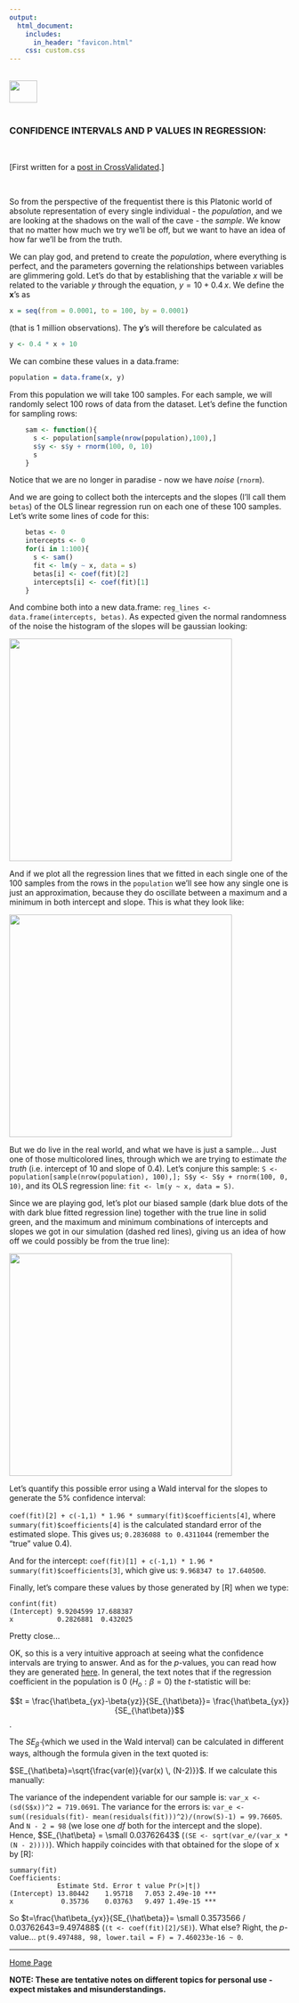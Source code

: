 ```yaml
---
output: 
  html_document:
    includes:
      in_header: "favicon.html" 
    css: custom.css
---
```


<br>
<a href="http://rinterested.github.io/statistics/index.html">
<img HEIGHT="40" WIDTH="50" src="https://cloud.githubusercontent.com/assets/9312897/10556783/a27a26fa-745c-11e5-9b1a-2d5bd737387a.PNG"></a>
<br><br>


### CONFIDENCE INTERVALS AND P VALUES IN REGRESSION:
<br>

[First written for a [post in CrossValidated](http://stats.stackexchange.com/a/175629/67822).]

<br>

So from the perspective of the frequentist there is this Platonic world of absolute representation of every single individual - the *population*, and we are looking at the shadows on the wall of the cave - the *sample*. We know that no matter how much we try we'll be off, but we want to have an idea of how far we'll be from the truth.

We can play god, and pretend to create the *population*, where everything is perfect, and the parameters governing the relationships between variables are glimmering gold. Let's do that by establishing that the variable $x$ will be related to the variable $y$  through the equation, $y = 10 + 0.4\,x$. We define the **x**'s as 

```r
x = seq(from = 0.0001, to = 100, by = 0.0001)
```

(that is $1$ million observations). The **y**'s will therefore be calculated as 

```r
y <- 0.4 * x + 10
```

We can combine these values in a data.frame: 

```r
population = data.frame(x, y)
```

From this population we will take $100$ samples. For each sample, we will randomly select $100$ rows of data from the dataset. Let's define the function for sampling rows:

```r
    sam <- function(){
      s <- population[sample(nrow(population),100),] 
      s$y <- s$y + rnorm(100, 0, 10)
      s
    }
```

Notice that we are no longer in paradise - now we have *noise* (`rnorm`).

And we are going to collect both the intercepts and the slopes (I'll call them `betas`) of the OLS linear regression run on each one of these $100$ samples. Let's write some lines of code for this:

```r
    betas <- 0
    intercepts <- 0
    for(i in 1:100){
      s <- sam()
      fit <- lm(y ~ x, data = s)
      betas[i] <- coef(fit)[2]
      intercepts[i] <- coef(fit)[1]
    }
```

And combine both into a new data.frame: `reg_lines <- data.frame(intercepts, betas)`. As expected given the normal randomness of the noise the histogram of the slopes will be gaussian looking:

 <img src="https://cloud.githubusercontent.com/assets/9312897/10548086/757e8de0-7406-11e5-84d1-de0b73f981c6.png" width="400" height="400">

And if we plot all the regression lines that we fitted in each single one of the $100$ samples from the rows in the `population` we'll see how any single one is just an approximation, because they do oscillate between a maximum and a minimum in both intercept and slope. This is what they look like:

 <img src="https://cloud.githubusercontent.com/assets/9312897/10548079/6afc137e-7406-11e5-8f80-fe2d727a6c8a.png" width="400" height="400">

But we do live in the real world, and what we have is just a sample... Just one of those multicolored lines, through which we are trying to estimate *the truth* (i.e. intercept of $10$ and slope of $0.4$). Let's conjure this sample: `S <- population[sample(nrow(population), 100),]; S$y <- S$y + rnorm(100, 0, 10)`, and its OLS regression line: `fit <- lm(y ~ x, data = S)`.

Since we are playing god, let's plot our biased sample (dark blue dots of the with dark blue fitted regression line) together with the true line in solid green, and the maximum and minimum combinations of intercepts and slopes we got in our simulation (dashed red lines), giving us an idea of how off we could possibly be from the true line):

 <img src="https://cloud.githubusercontent.com/assets/9312897/10548092/809ad1ca-7406-11e5-89ac-6e923e78e759.png" width="400" height="400">

Let's quantify this possible error using a Wald interval for the slopes to generate the 5% confidence interval:

`coef(fit)[2] + c(-1,1) * 1.96 * summary(fit)$coefficients[4]`, where `summary(fit)$coefficients[4]` is the calculated standard error of the estimated slope. This gives us; `0.2836088 to 0.4311044` (remember the "true" value $0.4$).

And for the intercept: `coef(fit)[1] + c(-1,1) * 1.96 * summary(fit)$coefficients[3]`, which give us: `9.968347 to 17.640500`. 

Finally, let's compare these values by those generated by [R] when we type: 

    confint(fit)
    (Intercept) 9.9204599 17.688387
    x           0.2826881  0.432025

Pretty close...

OK, so this is a very intuitive approach at seeing what the confidence intervals are trying to answer. And as for the $p$-values, you can read how they are generated [here][2]. In general, the text notes that if the regression coefficient in the population is $0$ ($H_o: \beta = 0$) the $t$-statistic will be:

$$t = \frac{\hat\beta_{yx}-\beta{yz}}{SE_{\hat\beta}}= \frac{\hat\beta_{yx}}{SE_{\hat\beta}}$$.

The $SE_{\hat\beta}$ (which we used in the Wald interval) can be calculated in different ways, although the formula given in the text quoted is:

$SE_{\hat\beta}=\sqrt{\frac{var(e)}{var(x) \, (N-2)}}$. If we calculate this manually:

The variance of the independent variable for our sample is: `var_x <- (sd(S$x))^2 = 719.0691`. The variance for the errors is: `var_e <- sum((residuals(fit)- mean(residuals(fit)))^2)/(nrow(S)-1) = 99.76605`. And `N - 2 = 98` (we lose one $df$ both for the intercept and the slope). Hence, $SE_{\hat\beta} = \small 0.03762643$ (`(SE <- sqrt(var_e/(var_x * (N - 2))))`). Which happily coincides with that obtained for the slope of x by [R]:

    summary(fit)
    Coefficients:
                Estimate Std. Error t value Pr(>|t|)    
    (Intercept) 13.80442    1.95718   7.053 2.49e-10 ***
    x            0.35736    0.03763   9.497 1.49e-15 ***

So $t=\frac{\hat\beta_{yx}}{SE_{\hat\beta}}= \small 0.3573566 / 0.03762643=9.497488$ (`(t <- coef(fit)[2]/SE)`). What else? Right, the $p$-value... `pt(9.497488, 98, lower.tail = F) = 7.460233e-16 ~ 0`.


  [1]: http://i.stack.imgur.com/P0IFu.png
  [2]: https://books.google.com/books?id=ghYhPluCq-MC&pg=PA66&lpg=PA66&dq=how%20are%20coefficients%20in%20a%20regression%20statistically%20tested&source=bl&ots=bgfQA1pkB9&sig=b141mOkuLNxak9VbJyLn8d7rnBc&hl=en&sa=X&ved=0CD0Q6AEwBTgKahUKEwj8y7396avIAhXIaD4KHbTJCmE#v=onepage&q=how%20are%20coefficients%20in%20a%20regression%20statistically%20tested&f=false

---
<a href="http://rinterested.github.io/statistics/index.html">Home Page</a>

**NOTE: These are tentative notes on different topics for personal use - expect mistakes and misunderstandings.**
